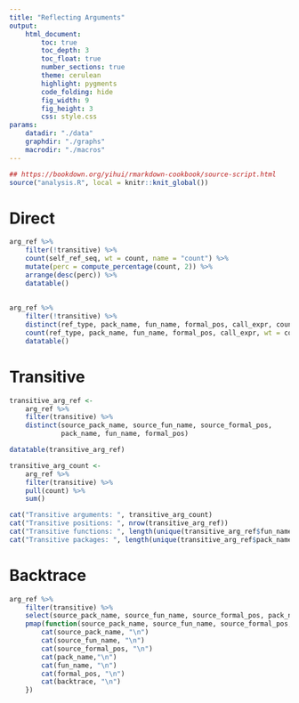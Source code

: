 ```yaml
---
title: "Reflecting Arguments"
output:
    html_document:
        toc: true
        toc_depth: 3
        toc_float: true
        number_sections: true
        theme: cerulean
        highlight: pygments
        code_folding: hide
        fig_width: 9
        fig_height: 3
        css: style.css
params:
    datadir: "./data"
    graphdir: "./graphs"
    macrodir: "./macros"
---
```


```r
## https://bookdown.org/yihui/rmarkdown-cookbook/source-script.html
source("analysis.R", local = knitr::knit_global())
```

# Direct

```r
arg_ref %>%
    filter(!transitive) %>%
    count(self_ref_seq, wt = count, name = "count") %>%
    mutate(perc = compute_percentage(count, 2)) %>%
    arrange(desc(perc)) %>%
    datatable()
    
    
arg_ref %>%
    filter(!transitive) %>%
    distinct(ref_type, pack_name, fun_name, formal_pos, call_expr, count) %>%
    count(ref_type, pack_name, fun_name, formal_pos, call_expr, wt = count, name = "count") %>%
    datatable()
```

# Transitive

```r
transitive_arg_ref <-
    arg_ref %>%
    filter(transitive) %>%
    distinct(source_pack_name, source_fun_name, source_formal_pos,
             pack_name, fun_name, formal_pos)

datatable(transitive_arg_ref)

transitive_arg_count <- 
    arg_ref %>%
    filter(transitive) %>%
    pull(count) %>%
    sum()

cat("Transitive arguments: ", transitive_arg_count)
cat("Transitive positions: ", nrow(transitive_arg_ref))
cat("Transitive functions: ", length(unique(transitive_arg_ref$fun_name)))
cat("Transitive packages: ", length(unique(transitive_arg_ref$pack_name)))
```


# Backtrace

```r
arg_ref %>%
    filter(transitive) %>%
    select(source_pack_name, source_fun_name, source_formal_pos, pack_name, fun_name, formal_pos, backtrace) %>%
    pmap(function(source_pack_name, source_fun_name, source_formal_pos, pack_name, fun_name, formal_pos, backtrace) {
        cat(source_pack_name, "\n") 
        cat(source_fun_name, "\n")
        cat(source_formal_pos, "\n")
        cat(pack_name,"\n") 
        cat(fun_name, "\n")
        cat(formal_pos, "\n")
        cat(backtrace, "\n")
    })
```

